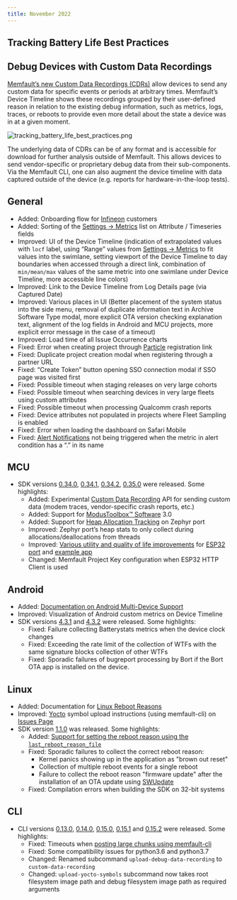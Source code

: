 ```yaml
---
title: November 2022
---
```


## Tracking Battery Life Best Practices

## Debug Devices with Custom Data Recordings

[Memfault’s new Custom Data Recordings (CDRs)](/docs/platform/inspecting-a-device#custom-data-recordings)
allow devices to send any custom data for specific events or periods at
arbitrary times. Memfault’s Device Timeline shows these recordings grouped by
their user-defined reason in relation to the existing debug information, such as
metrics, logs, traces, or reboots to provide even more detail about the state a
device was in at a given moment.

![tracking_battery_life_best_practices.png](/img/blog/2022-11-30-Custom-Data-Recordings.png)

The underlying data of CDRs can be of any format and is accessible for download
for further analysis outside of Memfault. This allows devices to send
vendor-specific or proprietary debug data from their sub-components. Via the
Memfault CLI, one can also augment the device timeline with data captured
outside of the device (e.g. reports for hardware-in-the-loop tests).

<!-- truncate -->

## General

- Added: Onboarding flow for
  [Infineon](https://memfault.com/news/infineon-memfault-partner-improve-iot-development-in-field-iteration-more-reliable-devices/)
  customers
- Added: Sorting of the
  [Settings → Metrics](https://app.memfault.com/organizations/-/projects/-/settings/metrics)
  list on Attribute / Timeseries fields
- Improved: UI of the Device Timeline (indication of extrapolated values with
  `locf` label, using “Range” values from
  [Settings → Metrics](https://app.memfault.com/organizations/-/projects/-/settings/metrics)
  to fit values into the swimlane, setting viewport of the Device Timeline to
  day boundaries when accessed through a direct link, combination of
  `min/mean/max` values of the same metric into one swimlane under Device
  Timeline, more accessible line colors)
- Improved: Link to the Device Timeline from Log Details page (via Captured
  Date)
- Improved: Various places in UI (Better placement of the system status into the
  side menu, removal of duplicate information text in Archive Software Type
  modal, more explicit OTA version checking explanation text, alignment of the
  log fields in Android and MCU projects, more explicit error message in the
  case of a timeout)
- Improved: Load time of all Issue Occurrence charts
- Fixed: Error when creating project through
  [Particle](https://github.com/memfault/memfault-firmware-sdk/blob/master/ports/particle/README.md#memfault-library-for-use-with-particle-device-os)
  registration link
- Fixed: Duplicate project creation modal when registering through a partner URL
- Fixed: “Create Token” button opening SSO connection modal if SSO page was
  visited first
- Fixed: Possible timeout when staging releases on very large cohorts
- Fixed: Possible timeout when searching devices in very large fleets using
  custom attributes
- Fixed: Possible timeout when processing Qualcomm crash reports
- Fixed: Device attributes not populated in projects where Fleet Sampling is
  enabled
- Fixed: Error when loading the dashboard on Safari Mobile
- Fixed: [Alert Notifications](/docs/platform/alerts) not being triggered when
  the metric in alert condition has a “.” in its name

## MCU

- SDK versions
  [0.34.0](https://github.com/memfault/memfault-firmware-sdk/blob/master/CHANGES.md#changes-between-memfault-sdk-0340-and-sdk-0335---nov-1-2022),
  [0.34.1](https://github.com/memfault/memfault-firmware-sdk/blob/master/CHANGES.md#changes-between-memfault-sdk-0341-and-sdk-0340---nov-7-2022),
  [0.34.2](https://github.com/memfault/memfault-firmware-sdk/blob/master/CHANGES.md#changes-between-memfault-sdk-0342-and-sdk-0341---nov-8-2022),
  [0.35.0](https://github.com/memfault/memfault-firmware-sdk/blob/master/CHANGES.md#changes-between-memfault-sdk-0350-and-sdk-0342---nov-22-2022)
  were released. Some highlights:
  - Added: Experimental
    [Custom Data Recording](/docs/platform/inspecting-a-device/#custom-data-recordings)
    API for sending custom data (modem traces, vendor-specific crash reports,
    etc.)
  - Added: Support for
    [ModusToolbox™️ Software](https://www.infineon.com/cms/en/design-support/tools/sdk/modustoolbox-software/)
    3.0
  - Added: Support for [Heap Allocation Tracking](/docs/mcu/heap-stats/) on
    Zephyr port
  - Improved: Zephyr port’s heap stats to only collect during
    allocations/deallocations from threads
  - Improved:
    [Various utility and quality of life improvements](https://github.com/memfault/memfault-firmware-sdk/blob/master/CHANGES.md#chart_with_upwards_trend-improvements-3)
    for
    [ESP32 port](https://github.com/memfault/memfault-firmware-sdk/tree/master/ports/esp_idf)
    and
    [example app](https://github.com/memfault/memfault-firmware-sdk/blob/master/examples/esp32/apps/memfault_demo_app)
  - Changed: Memfault Project Key configuration when ESP32 HTTP Client is used

## Android

- Added:
  [Documentation on Android Multi-Device Support](/docs/android/android-multi-device-support)
- Improved: Visualization of Android custom metrics on Device Timeline
- SDK versions
  [4.3.1](https://github.com/memfault/bort/blob/master/CHANGELOG.md#v431---november-7th-2022)
  and
  [4.3.2](https://github.com/memfault/bort/blob/master/CHANGELOG.md#v432---november-22nd-2022)
  were released. Some highlights:
  - Fixed: Failure collecting Batterystats metrics when the device clock changes
  - Fixed: Exceeding the rate limit of the collection of WTFs with the same
    signature blocks collection of other WTFs
  - Fixed: Sporadic failures of bugreport processing by Bort if the Bort OTA app
    is installed on the device.

## Linux

- Added: Documentation for
  [Linux Reboot Reasons](/docs/linux/reboot-reason-tracking/)
- Improved: [Yocto](https://www.yoctoproject.org/) symbol upload instructions
  (using memfault-cli) on
  [Issues Page](https://app.memfault.com/organizations/-/projects/-/issues)
- SDK version
  [1.1.0](https://github.com/memfault/memfault-linux-sdk/blob/kirkstone/CHANGELOG.md#110---2022-11-10)
  was released. Some highlights:
  - Added:
    [Support for setting the reboot reason using the `last_reboot_reason_file`](/docs/linux/reboot-reason-tracking/#the-last_reboot_reason_file-api)
  - Fixed: Sporadic failures to collect the correct reboot reason:
    - Kernel panics showing up in the application as "brown out reset"
    - Collection of multiple reboot events for a single reboot
    - Failure to collect the reboot reason "firmware update" after the
      installation of an OTA update using
      [SWUpdate](https://sbabic.github.io/swupdate/swupdate.html)
  - Fixed: Compilation errors when building the SDK on 32-bit systems

## CLI

- CLI versions [0.13.0](https://pypi.org/project/memfault-cli/0.13.0/),
  [0.14.0](https://pypi.org/project/memfault-cli/0.14.0/),
  [0.15.0](https://pypi.org/project/memfault-cli/0.15.0/),
  [0.15.1](https://pypi.org/project/memfault-cli/0.15.1/) and
  [0.15.2](https://pypi.org/project/memfault-cli/0.15.2/) were released. Some
  highlights:
  - Fixed: Timeouts when
    [posting large chunks using memfault-cli](/docs/mcu/export-chunks-over-console/)
  - Fixed: Some compatibility issues for python3.6 and python3.7
  - Changed: Renamed subcommand `upload-debug-data-recording` to
    `custom-data-recording`
  - Changed: `upload-yocto-symbols` subcommand now takes root filesystem image
    path and debug filesystem image path as required arguments
